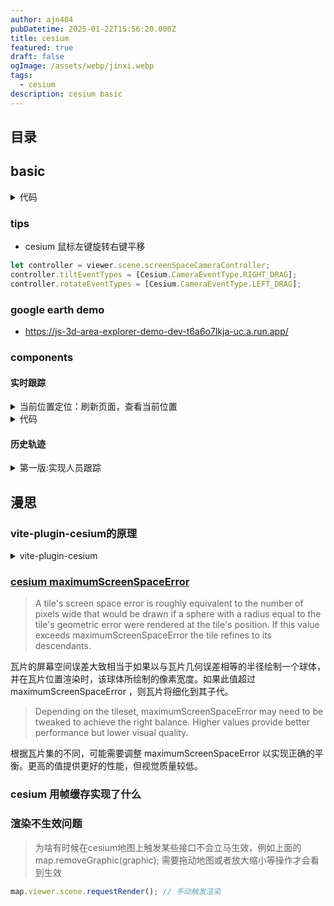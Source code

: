 ```yaml
---
author: ajn404
pubDatetime: 2025-01-22T15:56:20.000Z
title: cesium
featured: true
draft: false
ogImage: /assets/webp/jinxi.webp
tags:
  - cesium
description: cesium basic
---
```


## 目录

## basic


<details>
<summary>代码</summary>

<CodeFromUrl
  lang="tsx"
  highlightRange="1,10"
  url="src/components/react/cesium/template.tsx"
/>

</details>

### tips

- cesium 鼠标左键旋转右键平移

```ts
let controller = viewer.scene.screenSpaceCameraController;
controller.tiltEventTypes = [Cesium.CameraEventType.RIGHT_DRAG];
controller.rotateEventTypes = [Cesium.CameraEventType.LEFT_DRAG];
```

### google earth demo

- https://js-3d-area-explorer-demo-dev-t6a6o7lkja-uc.a.run.app/

### components

#### 实时跟踪


<details>
<summary>当前位置定位：刷新页面，查看当前位置</summary>

<Trackline client:visible />

</details>

<details>
<summary>代码</summary>

<CodeFromUrl
  lang="tsx"
  highlightRange="1,10"
  url="src/components/react/cesium/work/trackline.tsx"
/>

</details>

#### 历史轨迹


<details>
<summary>第一版:实现人员跟踪</summary>

<HistoryLine client:visible />

</details>

## 漫思

### vite-plugin-cesium的原理

<details>
<summary>vite-plugin-cesium</summary>

`vite-plugin-cesium` 是一个用于简化在 Vite 项目中集成 CesiumJS 的插件。它的核心原理是通过自动化配置和资源处理，解决 CesiumJS 在 Vite 中常见的静态资源加载、路径配置、模块兼容性等问题。以下是其工作原理的详细分析：

---

### 1. **自动依赖管理与路径别名**

- **Cesium 安装**：插件会自动安装 `cesium` npm 包，或确保用户已正确安装。
- **别名配置**：在 Vite 配置中设置路径别名，将 `cesium` 指向 `node_modules/cesium`，简化模块导入：
  ```javascript
  // vite.config.js
  export default {
    resolve: {
      alias: {
        cesium: path.resolve(__dirname, "node_modules/cesium"),
      },
    },
  };
  ```

---

### 2. **静态资源处理**

CesiumJS 依赖大量静态资源（如 WebAssembly、图片、CSS 等），这些资源需要被正确加载。

- **资源复制**：插件在开发阶段将 `node_modules/cesium/Build/Cesium` 下的静态资源复制到 Vite 项目的 `public` 目录（或指定路径），确保开发服务器能访问它们。
- **生产构建处理**：在构建阶段，资源会被打包到输出目录（如 `dist`），并通过 `CESIUM_BASE_URL` 配置基础路径。

---

### 3. **Web Workers 与 WASM 配置**

CesiumJS 使用 Web Workers 和 WebAssembly 提升性能，但浏览器安全策略要求这些文件必须通过正确的 MIME 类型和路径加载。

- **Worker 文件处理**：通过 `vite` 的 `worker` 插件配置，将 `.js` 文件标记为 Web Workers，确保其被正确隔离和加载。
- **WASM 配置**：配置 `.wasm` 文件作为异步模块加载，并设置正确的 MIME 类型（如 `application/wasm`）。

---

### 4. **环境变量注入**

- **CESIUM_BASE_URL**：插件自动设置环境变量 `CESIUM_BASE_URL`，指向静态资源的基础路径（如开发环境的 `/public` 或生产环境的相对路径）。CesiumJS 通过此变量加载资源：
  ```javascript
  window.CESIUM_BASE_URL = "/";
  ```

---

### 5. **Vite 构建配置调整**

- **资源包含规则**：扩展 `assetsInclude` 配置，让 Vite 识别 Cesium 相关文件（如 `.glb`, `.czml` 等）。
- **CommonJS 转换**：CesiumJS 使用 CommonJS 模块，插件通过 `@rollup/plugin-commonjs` 将其转换为 ESM，确保与 Vite 的 ESM 环境兼容。
- **依赖优化**：在 `optimizeDeps` 中排除 Cesium，避免 Vite 预构建时处理其复杂依赖。

---

### 6. **开发服务器中间件配置**

- **CORS 头设置**：为开发服务器添加中间件，设置 `Cross-Origin-Opener-Policy` 和 `Cross-Origin-Embedder-Policy` 头，解决 Web Worker 的跨域限制。
- **静态资源代理**：确保对 Cesium 资源的请求被正确代理到本地文件或 CDN。

---

### 7. **生产优化**

- **代码拆分**：配置 Rollup 避免拆分关键 Cesium 模块，保持运行时完整性。
- **资源压缩**：启用 `build.minify` 压缩代码，同时确保 WASM 等二进制文件不被破坏。

---

### 总结

`vite-plugin-cesium` 通过以下方式简化开发：

1. **自动化配置**：隐藏复杂的路径、资源处理和模块转换逻辑。
2. **环境适配**：统一开发和生产环境下的静态资源加载行为。
3. **兼容性处理**：解决 CJS/ESM 模块差异和浏览器安全策略问题。

开发者只需安装插件并导入 Cesium，无需手动处理上述细节，即可快速启动 3D 地理可视化项目。

</details>

### [cesium maximumScreenSpaceError](https://cesium.com/learn/cesiumjs/ref-doc/Cesium3DTileset.html#maximumScreenSpaceError)

> A tile's screen space error is roughly equivalent to the number of pixels wide that would be drawn if a sphere with a radius equal to the tile's geometric error were rendered at the tile's position. If this value exceeds maximumScreenSpaceError the tile refines to its descendants.

瓦片的屏幕空间误差大致相当于如果以与瓦片几何误差相等的半径绘制一个球体，并在瓦片位置渲染时，该球体所绘制的像素宽度。如果此值超过 maximumScreenSpaceError ，则瓦片将细化到其子代。

> Depending on the tileset, maximumScreenSpaceError may need to be tweaked to achieve the right balance. Higher values provide better performance but lower visual quality.

根据瓦片集的不同，可能需要调整 maximumScreenSpaceError 以实现正确的平衡。更高的值提供更好的性能，但视觉质量较低。

### cesium 用帧缓存实现了什么

### 渲染不生效问题

> 为啥有时候在cesium地图上触发某些接口不会立马生效，例如上面的map.removeGraphic(graphic); 需要拖动地图或者放大缩小等操作才会看到生效

```js
map.viewer.scene.requestRender(); // 手动触发渲染
```
